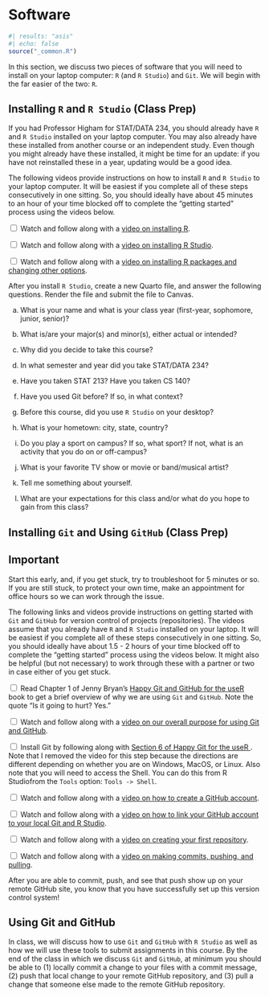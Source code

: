 # Software {#software}

```r
#| results: "asis"
#| echo: false
source("_common.R")
```

In this section, we discuss two pieces of software that you will need to install on your laptop computer: `R` (and `R Studio`) and `Git`. We will begin with the far easier of the two: `R`.

## Installing `R` and `R Studio` (Class Prep)

If you had Professor Higham for STAT/DATA 234, you should already have `R` and `R Studio` installed on your laptop computer. You may also already have these installed from another course or an independent study. Even though you might already have these installed, it might be time for an update: if you have not reinstalled these in a year, updating would be a good idea.

The following videos provide instructions on how to install `R` and `R Studio` to your laptop computer. It will be easiest if you complete all of these steps consecutively in one sitting. So, you should ideally have about 45 minutes to an hour of your time blocked off to complete the "getting started" process using the videos below.

<input type="checkbox"> Watch and follow along with a <a href="https://www.youtube.com/watch?v=-WNEPGMpzns" target="_blank">video on installing R</a>. </input>

<input type="checkbox"> Watch and follow along with a <a href="https://www.youtube.com/watch?v=urw6AMOzAUo" target="_blank">video on installing R Studio</a>. </input>

<input type="checkbox"> Watch and follow along with a <a href="https://www.youtube.com/watch?v=IaONPkvjNZM" target="_blank">video on installing R packages and changing other options</a>. </input>

After you install `R Studio`, create a new Quarto file, and answer the following questions. Render the file and submit the file to Canvas.

a.  What is your name and what is your class year (first-year, sophomore, junior, senior)?

b.  What is/are your major(s) and minor(s), either actual or intended?

c.  Why did you decide to take this course?

d.  In what semester and year did you take STAT/DATA 234?

e.  Have you taken STAT 213? Have you taken CS 140?

f.  Have you used Git before? If so, in what context?

g.  Before this course, did you use `R Studio` on your desktop?

h.  What is your hometown: city, state, country?

i.  Do you play a sport on campus? If so, what sport? If not, what is an activity that you do on or off-campus?

j.  What is your favorite TV show or movie or band/musical artist?

k.  Tell me something about yourself.

l.  What are your expectations for this class and/or what do you hope to gain from this class?



## Installing `Git` and Using `GitHub` (Class Prep)

::: {.callout-important}
## Important

Start this early, and, if you get stuck, try to troubleshoot for 5 minutes or so. If you are still stuck, to protect your own time, make an appointment for office hours so we can work through the issue.
:::

The following links and videos provide instructions on getting started with `Git` and `GitHub` for version control of projects (repositories). The videos assume that you already have `R` and `R Studio` installed on your laptop. It will be easiest if you complete all of these steps consecutively in one sitting. So, you should ideally have about 1.5 - 2 hours of your time blocked off to complete the "getting started" process using the videos below. It might also be helpful (but not necessary) to work through these with a partner or two in case either of you get stuck.

<input type="checkbox"> Read Chapter 1 of Jenny Bryan's <a href="https://happygitwithr.com/big-picture.html" target="_blank">Happy Git and GitHub for the useR</a> book to get a brief overview of why we are using `Git` and `GitHub`. Note the quote "Is it going to hurt? Yes." </input>

<input type="checkbox"> Watch and follow along with a <a href="https://www.youtube.com/watch?v=RgjDn2EmAaA" target="_blank">video on our overall purpose for using Git and GitHub</a>. </input>

<input type="checkbox"> Install Git by following along with <a href="https://happygitwithr.com/install-git.html" target="_blank">Section 6 of Happy Git for the useR </a>. Note that I removed the video for this step because the directions are different depending on whether you are on Windows, MacOS, or Linux. Also note that you will need to access the Shell. You can do this from R Studiofrom the `Tools` option: `Tools -> Shell`. </input>

<input type="checkbox"> Watch and follow along with a <a href="https://www.youtube.com/watch?v=DNgsDD23sVc" target="_blank">video on how to create a GitHub account</a>. </input>

<input type="checkbox"> Watch and follow along with a <a href="https://www.youtube.com/watch?v=TfCY9_jag6w" target="_blank">video on how to link your GitHub account to your local Git and R Studio</a>. </input>

<input type="checkbox"> Watch and follow along with a <a href="https://www.youtube.com/watch?v=RyPcuq6GAyo" target="_blank"> video on creating your first repository</a>. </input>

<input type="checkbox"> Watch and follow along with a <a href="https://www.youtube.com/watch?v=9RuXy0s3T4U" target="_blank"> video on making commits, pushing, and pulling</a>. </input>

After you are able to commit, push, and see that push show up on your remote GitHub site, you know that you have successfully set up this version control system!

## Using Git and GitHub

In class, we will discuss how to use `Git` and `GitHub` with `R Studio` as well as how we will use these tools to submit assignments in this course. By the end of the class in which we discuss `Git` and `GitHub`, at minimum you should be able to (1) locally commit a change to your files with a commit message, (2) push that local change to your remote GitHub repository, and (3) pull a change that someone else made to the remote GitHub repository.


